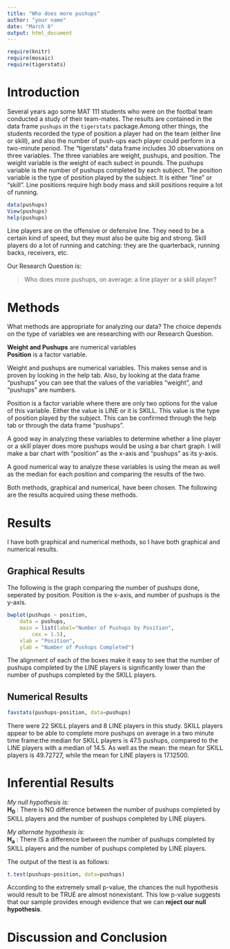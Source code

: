---
title: "Who does more pushups"
author: "your name"
date: "March 8"
output: html_document
---

```{r include=FALSE}
require(knitr)
require(mosaic)
require(tigerstats)
```
<!-- We recommend you use git branches -- create a separate branch for each major section i.e. Introduction, Methods, Results, Inferential Results, and Discussion and Conclusions - leave the YAML block untouched until the final merge where you put in your own name !-->

# Introduction

Several years ago some MAT 111 students who were on the footbal team conducted a study of their team-mates.  The results are contained in the data frame `pushups` in the `tigerstats` package.Among other things, the students recorded the type of position a player had on the team (either line or skill), and also the number of push-ups each player could perform in a two-minute period.
The "tigerstats" data frame includes 30 observations on three variables. The three variables are weight, pushups, and position. The weight variable is the weight of each subect in pounds. The pushups variable is the number of pushups completed by each subject. The position variable is the type of position played by the subject. It is either "line" or "skill". Line positions require high body mass and skill positions require a lot of running. 

```{r eval=FALSE}
data(pushups)
View(pushups)
help(pushups)
```

Line players are on the offensive or defensive line.  They need to be a certain kind of speed, but they must also be quite big and strong.  Skill players do a lot of running and catching:  they are the quarterback, running backs, receivers, etc.

Our Research Question is:

  >Who does more pushups, on average: a line player or a skill player?


# Methods
<!--Decide on your methods:  use "variable analysis" or other appropriate descriptors.  Make sure to choose at least one graphical method and at least one numerical method.!-->
What methods are appropriate for analyzing our data? The choice depends on the type of variables we are researching with our Research Question.  

**Weight and Pushups** are numerical variables  
**Position** is a factor variable.  

 Weight and pushups are numerical variables.
  This makes sense and is proven by looking in the help tab. Also, by looking at the data frame "pushups" you can see that the values of the variables "weight", and "pushups" are numbers.  
  
  Position is a factor variable where there are only two options for the value of this variable. Either the value is LINE or it is SKILL. This value is the type of position played by the subject. This can be confirmed through the help tab or through the data frame "pushups".    
  
  A good way in analyzing these variables to determine whether a line player or a skill player does more pushups would be using a bar chart graph. I will make a bar chart with "position" as the x-axis and "pushups" as its y-axis.   
  
  A good numerical way to analyze these variables is using the mean as well as the median for each position and comparing the results of the two.  
  
  Both methods, graphical and numerical, have been chosen. The following are the results acquired using these methods.    
  
# Results
<!--You have both graphical and numerical methods, so you will have both graphical and numerical results to consider.!-->
I have both graphical and numerical methods, so I have both graphical and numerical results. 

## Graphical Results
<!--Your graph should have a good title, and axes should be labled as needed.  Discuss your graphical results, showing how they answer the research question.  Use specific features of the graph in your discussion.!-->

The following is the graph comparing the number of pushups done, seperated by position. Position is the x-axis, and number of pushups is the y-axis. 

```{r}
bwplot(pushups ~ position,
	data = pushups,
	main = list(label="Number of Pushups by Position",
		cex = 1.5),
	xlab = "Position",
	ylab = "Number of Pushups Completed")
```

The alignment of each of the boxes make it easy to see that the number of pushups completed by the LINE players is significantly lower than the number of pushups completed by the SKILL players. 

## Numerical Results
<!--Numerical results go here. Use the numerical results to describe the patterns if any that exist in the data as focused toward the research question!-->

```{r}
favstats(pushups~position, data=pushups)
```
There were 22 SKILL players and 8 LINE players in this study. SKILL players appear to be able to complete more pushups on average in a two minute time frame:the median for SKILL players is 47.5 pushups, compared to the LINE players with a median of 14.5. As well as the mean: the mean for SKILL players is 49.72727, while the mean for LINE players is 17.12500.

# Inferential Results
<!--State hypothesis clearly.  Make sure your discussion of the inferential test covers all the aspects that the test output produces, such as test statistic, p-value etc.  Make a decision about the null hypothesis, explain the assumptions on which the selected test/procedure was based, and why the chosen procedure satisfys the assumptions and is appropriate to answer the research question!-->
*My null hypothesis is:*  
**H~0~** : There is NO difference between the number of pushups completed by SKILL players and the number of pushups completed by LINE players.   

*My alternate hypothesis is:*  
**H~a~** : There IS a difference between the number of pushups completed by SKILL players and the number of pushups completed by LINE players.  


The output of the ttest is as follows:
```{r}
t.test(pushups~position, data=pushups)
```
According to the extremely small p-value, the chances the null hypothesis would result to be TRUE
are almost nonexistant. This low p-value suggests that our sample provides enough evidence that we can **reject our null hypothesis**.


# Discussion and Conclusion
<!--State your overall conclusion.  This is also a good place to mention other Research Questions that came to mind as you were carrying out this study.!-->

